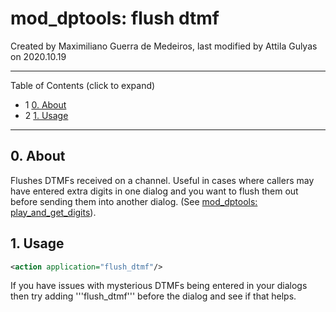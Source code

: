 
# mod_dptools: flush dtmf 

 Created by  Maximiliano Guerra de Medeiros, last modified by  Attila Gulyas on 2020.10.19

---

Table of Contents (click to expand)

* 1 [0\. About](#0-about)
* 2 [1\. Usage](#1-usage)

---

## 0\. About

Flushes DTMFs received on a channel. Useful in cases where callers may have entered extra digits in one dialog and you want to flush them out before sending them into another dialog. (See [mod\_dptools: play\_and\_get\_digits](./6586933.mdx#about)).

## 1\. Usage

```xml
<action application="flush_dtmf"/>
```

If you have issues with mysterious DTMFs being entered in your dialogs then try adding '''flush\_dtmf''' before the dialog and see if that helps.

  

